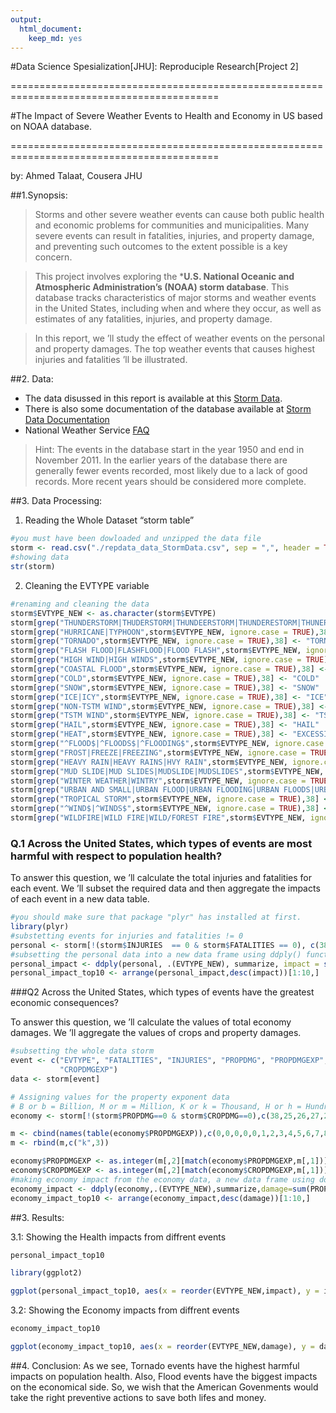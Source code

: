 ---
output: 
  html_document: 
    keep_md: yes
---
#Data Science Spesialization[JHU]: Reproduciple Research[Project 2]

==========================================================================================

#The Impact of Severe Weather Events to Health and Economy in US  based on NOAA database.

==========================================================================================

by: Ahmed Talaat, Cousera JHU

##1.Synopsis:

> Storms and other severe weather events can cause both public health and economic problems for communities and municipalities. Many severe events can result in fatalities, injuries, and property damage, and preventing such outcomes to the extent possible is a key concern.

> This project involves exploring the ***U.S. National Oceanic and Atmospheric Administration's (NOAA) storm database**. This database tracks characteristics of major storms and weather events in the United States, including when and where they occur, as well as estimates of any fatalities, injuries, and property damage.

> In this report, we 'll study the effect of weather events on the personal and property damages. The top weather events that causes highest injuries and fatalities 'll be illustrated.

##2. Data:

* The data disussed in this report is available at this [Storm Data](https://d396qusza40orc.cloudfront.net/repdata%2Fdata%2FStormData.csv.bz2).
* There is also some documentation of the database available at [Storm Data Documentation](https://d396qusza40orc.cloudfront.net/repdata%2Fpeer2_doc%2Fpd01016005curr.pdf)
* National Weather Service [FAQ](https://d396qusza40orc.cloudfront.net/repdata%2Fpeer2_doc%2FNCDC%20Storm%20Events-FAQ%20Page.pdf)

> Hint: The events in the database start in the year 1950 and end in November 2011. In the earlier years of the database there are generally fewer events recorded, most likely due to a lack of good records. More recent years should be considered more complete.

##3. Data Processing:

1. Reading the Whole Dataset "storm table"
```{r, read_data, echo=TRUE, cache=TRUE}
#you must have been dowloaded and unzipped the data file
storm <- read.csv("./repdata_data_StormData.csv", sep = ",", header = TRUE)
#showing data
str(storm)
```

2. Cleaning the EVTYPE variable

```{r, cleaning_EVTYPE, echo=TRUE, cache=TRUE}
#renaming and cleaning the data
storm$EVTYPE_NEW <- as.character(storm$EVTYPE)
storm[grep("THUNDERSTORM|THUDERSTORM|THUNDEERSTORM|THUNDERESTORM|THUNERSTORM|THUNDERTORM|THUNDERSTROM|TSTM",storm$EVTYPE_NEW, ignore.case = TRUE),38] <- "THUNDERSTORM"
storm[grep("HURRICANE|TYPHOON",storm$EVTYPE_NEW, ignore.case = TRUE),38] <- "HURRICANE/TYPHOON"
storm[grep("TORNADO",storm$EVTYPE_NEW, ignore.case = TRUE),38] <- "TORNADO"
storm[grep("FLASH FLOOD|FLASHFLOOD|FLOOD FLASH",storm$EVTYPE_NEW, ignore.case = TRUE),38] <- "FLASH FLOOD"
storm[grep("HIGH WIND|HIGH WINDS",storm$EVTYPE_NEW, ignore.case = TRUE),38] <- "HIGH WIND"
storm[grep("COASTAL FLOOD",storm$EVTYPE_NEW, ignore.case = TRUE),38] <- "COASTAL FLOOD"
storm[grep("COLD",storm$EVTYPE_NEW, ignore.case = TRUE),38] <- "COLD"
storm[grep("SNOW",storm$EVTYPE_NEW, ignore.case = TRUE),38] <- "SNOW"
storm[grep("ICE|ICY",storm$EVTYPE_NEW, ignore.case = TRUE),38] <- "ICE"
storm[grep("NON-TSTM WIND",storm$EVTYPE_NEW, ignore.case = TRUE),38] <- "WIND"
storm[grep("TSTM WIND",storm$EVTYPE_NEW, ignore.case = TRUE),38] <- "TSTM WIND"
storm[grep("HAIL",storm$EVTYPE_NEW, ignore.case = TRUE),38] <- "HAIL"
storm[grep("HEAT",storm$EVTYPE_NEW, ignore.case = TRUE),38] <- "EXCESSIVE HEAT"
storm[grep("^FLOOD$|^FLOODS$|^FLOODING$",storm$EVTYPE_NEW, ignore.case = TRUE),38] <- "FLOOD"
storm[grep("FROST|FREEZE|FREEZING",storm$EVTYPE_NEW, ignore.case = TRUE),38] <- "FROST/FREEZE"
storm[grep("HEAVY RAIN|HEAVY RAINS|HVY RAIN",storm$EVTYPE_NEW, ignore.case = TRUE),38] <- "HEAVY RAIN"
storm[grep("MUD SLIDE|MUD SLIDES|MUDSLIDE|MUDSLIDES",storm$EVTYPE_NEW, ignore.case = TRUE),38] <- "MUD SLIDE"
storm[grep("WINTER WEATHER|WINTRY",storm$EVTYPE_NEW, ignore.case = TRUE),38] <- "WINTER WEATHER"
storm[grep("URBAN AND SMALL|URBAN FLOOD|URBAN FLOODING|URBAN FLOODS|URBAN SMALL|URBAN/SMALL STREAM|URBAN/SML STREAM",storm$EVTYPE_NEW, ignore.case = TRUE),38] <- "URBAN FLOOD"
storm[grep("TROPICAL STORM",storm$EVTYPE_NEW, ignore.case = TRUE),38] <- "TROPICAL STORM"
storm[grep("^WIND$|^WINDS$",storm$EVTYPE_NEW, ignore.case = TRUE),38] <- "WIND"
storm[grep("WILDFIRE|WILD FIRE|WILD/FOREST FIRE",storm$EVTYPE_NEW, ignore.case = TRUE),38] <- "WILD FIRE"

```

### Q.1 Across the United States, which types of events are most harmful with respect to population health?

To answer this question, we 'll calculate the total injuries and fatalities for each event. We 'll subset the required data and then aggregate the impacts of each event in a new data table.

```{r, q1_Answer, echo=TRUE, cache=TRUE}
#you should make sure that package "plyr" has installed at first.
library(plyr)
#substetting events for injuries and fatalities != 0
personal <- storm[!(storm$INJURIES  == 0 & storm$FATALITIES == 0), c(38, 23, 24)]
#subsetting the personal data into a new data frame using ddply() function
personal_impact <- ddply(personal, .(EVTYPE_NEW), summarize, impact = sum(INJURIES+FATALITIES), injury = sum(INJURIES), fatality = sum(FATALITIES))
personal_impact_top10 <- arrange(personal_impact,desc(impact))[1:10,]

```

###Q2 Across the United States, which types of events have the greatest economic consequences?

To answer this question, we 'll calculate the values of total economy damages. We 'll aggregate the values of crops and property damages. 

```{r, q2_Answer, echo=TRUE, cache=TRUE}
#subsetting the whole data storm
event <- c("EVTYPE", "FATALITIES", "INJURIES", "PROPDMG", "PROPDMGEXP", "CROPDMG", 
           "CROPDMGEXP")
data <- storm[event]

# Assigning values for the property exponent data 
# B or b = Billion, M or m = Million, K or k = Thousand, H or h = Hundred). The number from one to ten represent the power of ten (10^The number). The symbols "-", "+" and "?" refers to less than, greater than and low certainty. Here, we ignored these three symbols.
economy <- storm[!(storm$PROPDMG==0 & storm$CROPDMG==0),c(38,25,26,27,28)]

m <- cbind(names(table(economy$PROPDMGEXP)),c(0,0,0,0,0,1,2,3,4,5,6,7,8,9,2,2,3,6,6))
m <- rbind(m,c("k",3))

economy$PROPDMGEXP <- as.integer(m[,2][match(economy$PROPDMGEXP,m[,1])])
economy$CROPDMGEXP <- as.integer(m[,2][match(economy$CROPDMGEXP,m[,1])])
#making economy impact from the economy data, a new data frame using ddply() function
economy_impact <- ddply(economy,.(EVTYPE_NEW),summarize,damage=sum(PROPDMG*10^(PROPDMGEXP)+CROPDMG*10^(CROPDMGEXP)),propdmg=sum(PROPDMG*10^(PROPDMGEXP)),cropdmg=sum(CROPDMG*10^(CROPDMGEXP)))
economy_impact_top10 <- arrange(economy_impact,desc(damage))[1:10,]

```

##3. Results:

3.1: Showing the Health impacts from diffrent events
```{r, health_impact, echo=TRUE}
personal_impact_top10
```

```{r, health_impact_plot, echo=TRUE}
library(ggplot2)

ggplot(personal_impact_top10, aes(x = reorder(EVTYPE_NEW,impact), y = impact)) + geom_bar(stat="identity", fill = "orange") + labs(title = "Health Impact by Weather Event Type", x = "Event Type", y = "Total Injuries and Fatalities") + coord_flip()

```

3.2: Showing the Economy impacts from diffrent events

```{r, economy_impact, echo=TRUE}
economy_impact_top10
```

```{r, economy_impact_plot, echo=TRUE}
ggplot(economy_impact_top10, aes(x = reorder(EVTYPE_NEW,damage), y = damage)) + geom_bar(stat = "identity", fill = "orange") + labs(title = "Economy Damage by Weather Event Type", x = "Event Type", y = "Total Crops and Property Damage") + coord_flip()

```


##4. Conclusion:
As we see, Tornado events have the highest harmful impacts on population health. Also, Flood events have the biggest impacts on the economical side. So, we wish that the American Govenments would take the right preventive actions to save both lifes and money. 
